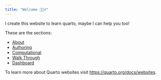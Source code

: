 ```yaml
---
title: "Welcome 🙋🏽‍♂️"
---
```


I create this website to learn quarto, maybe I can help you too! 

These are the sections:

- [About](about.qmd)
- [Authoring](authoring.qmd)
- [Computational](computational.qmd)
- [Walk Through](walkthrough.qmd)
- [Dashboard](dashboard_example.html)

To learn more about Quarto websites visit <https://quarto.org/docs/websites>.

